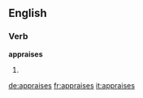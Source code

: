 
==English==

===Verb===
'''appraises'''

# {{third-person singular of|[[appraise]]}}

[[de:appraises]]
[[fr:appraises]]
[[it:appraises]]